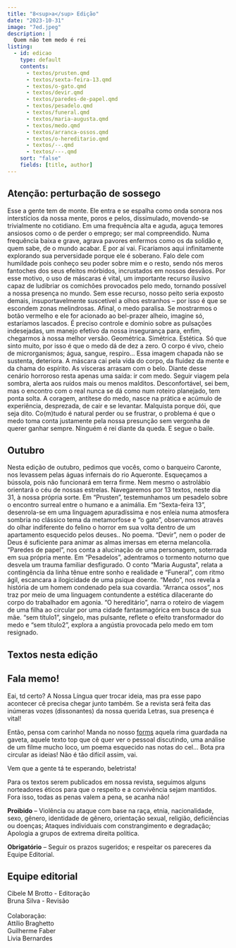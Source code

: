 ```yaml
---
title: "8<sup>a</sup> Edição"
date: "2023-10-31"
image: "7ed.jpeg"
description: |
  Quem não tem medo é rei
listing: 
  - id: edicao
    type: default
    contents:
      - textos/prusten.qmd
      - textos/sexta-feira-13.qmd
      - textos/o-gato.qmd
      - textos/devir.qmd
      - textos/paredes-de-papel.qmd
      - textos/pesadelo.qmd
      - textos/funeral.qmd
      - textos/maria-augusta.qmd
      - textos/medo.qmd
      - textos/arranca-ossos.qmd
      - textos/o-hereditario.qmd
      - textos/--.qmd
      - textos/---.qmd
    sort: "false"
    fields: [title, author]
---
```


## Atenção: perturbação de sossego

Esse a gente tem de monte. Ele entra e se espalha como onda sonora nos interstícios da nossa mente, poros e pelos, dissimulado, movendo-se  trivialmente no cotidiano. Em uma frequência alta e aguda, aguça temores ansiosos como o de perder o emprego; ser mal compreendido. Numa frequência baixa e grave, agrava pavores enfermos como os da solidão e, quem sabe, de o mundo acabar. E por aí vai. Ficaríamos aqui infinitamente explorando sua perversidade porque ele é soberano. Falo dele com humildade pois conheço seu poder sobre mim e o resto, sendo nós meros fantoches dos seus efeitos mórbidos, incrustados em nossos desvãos. Por esse motivo, o uso de máscaras é vital, um importante recurso ilusivo capaz de ludibriar os comichões provocados pelo medo, tornando possível a nossa presença no mundo. Sem esse recurso, nosso peito seria exposto demais, insuportavelmente suscetível a olhos estranhos – por isso é que se escondem zonas melindrosas. Afinal, o medo paralisa. Se mostrarmos o botão vermelho e ele for acionado ao bel-prazer alheio, imagine só, estaríamos lascados. É preciso controle e domínio sobre as pulsações indesejadas, um manejo efetivo da nossa insegurança para, enfim, chegarmos à nossa melhor versão. Geométrica. Simétrica. Estética. Só que sinto muito, por isso é que o medo dá de dez a zero. O corpo é vivo, cheio de microrganismos;  água, sangue, respiro… Essa imagem chapada não se sustenta, deteriora. A máscara cai pela vida do corpo, da fluidez da mente e da chama do espírito. As vísceras arrasam com o belo. Diante desse cenário horroroso resta apenas uma saída: ir com medo. Seguir viagem pela sombra, alerta aos ruídos mais ou menos malditos. Desconfortável, sei bem, mas o encontro com o real nunca se dá como num roteiro planejado, tem ponta solta. A coragem, antítese do medo, nasce na prática e acúmulo de experiência, desprezada, de cair e se levantar. Malquista porque dói, que seja dito. Co(m)tudo é natural perder ou se frustrar, o problema é que o medo toma conta justamente pela nossa presunção sem vergonha de querer ganhar sempre. Ninguém é rei diante da queda. E segue o baile.

## Outubro 

Nesta edição de outubro, pedimos que vocês, como o barqueiro Caronte, nos levassem pelas águas infernais do rio Aqueronte. Esqueçamos a bússola, pois não funcionará em terra firme. Nem mesmo o astrolábio orientará o céu de nossas estrelas. Navegaremos por 13 textos, neste dia 31, à nossa própria sorte. Em "Prusten", testemunhamos um pesadelo sobre o encontro surreal entre o humano e a animália. Em "Sexta-feira 13", desenrola-se em uma linguagem apuradíssima e nos enleia numa atmosfera sombria no clássico tema da metamorfose e "o gato", observamos através do olhar indiferente do felino o horror em sua volta dentro de um apartamento esquecido pelos deuses.. No poema.  "Devir", nem o poder de Deus é suficiente para animar as almas imersas em eterna melancolia. "Paredes de papel", nos conta a alucinação de uma personagem, soterrada em sua própria mente. Em "Pesadelos", adentramos o tormento noturno que desvela um trauma familiar desfigurado. O conto "Maria Augusta", relata a contingência da linha tênue entre sonho e realidade e "Funeral", com ritmo ágil, escancara a ilogicidade de uma psique doente. "Medo", nos revela a história de um homem condenado pela sua covardia. "Arranca ossos", nos traz por meio de uma linguagem contundente a estética dilacerante do corpo do trabalhador em agonia. "O hereditário", narra o roteiro de viagem de uma filha ao circular por uma cidade fantasmagórica em busca de sua mãe. "sem título1", singelo, mas pulsante, reflete o efeito transformador do medo e "sem título2", explora a angústia provocada pelo medo em tom resignado.


## Textos nesta edição

::: {#edicao}
:::

## <i class="bi bi-mic-fill"></i> Fala memo!

Eai, td certo? A Nossa Língua quer trocar ideia, mas pra esse papo acontecer cê precisa chegar junto também. Se a revista será feita das inúmeras vozes (dissonantes) da nossa querida Letras, sua presença é vital!

Então, pensa com carinho! Manda no nosso [forms](https://forms.gle/DLdK8XZ6FbcQp5bD9) aquela rima guardada na gaveta, aquele texto top que cê quer ver o pessoal discutindo, uma análise de um filme mucho loco, um poema esquecido nas notas do cel... Bota pra circular as ideias! Não é tão difícil assim, vai.

Vem que a gente tá te esperando, beletrista!

::: callout-important
Para os textos serem publicados em nossa revista, seguimos alguns norteadores éticos para que o respeito e a convivência sejam mantidos. Fora isso, todas as penas valem a pena, se acanha não!

**Proibido** -- Violência ou ataque com base na raça, etnia, nacionalidade, sexo, gênero, identidade de gênero, orientação sexual, religião, deficiências ou doenças; Ataques individuais com constrangimento e degradação; Apologia a grupos de extrema direita política.

**Obrigatório** -- Seguir os prazos sugeridos; e respeitar os pareceres da Equipe Editorial.
:::

## Equipe editorial

<p>

</p>

| Cibele M Brotto - Editoração
| Bruna Silva - Revisão
| 
| Colaboração:
| Attílio Braghetto
| Guilherme Faber
| Livia Bernardes
